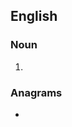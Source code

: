 {{also|E-tools}}
==English==

===Noun===
{{head|en|noun plural form}}

# {{plural of|eTool|lang=en}}

===Anagrams===
* {{anagrams|en|Sotelo|stoole}}